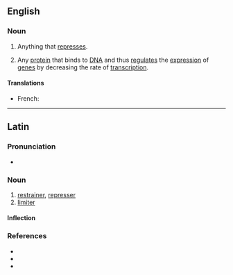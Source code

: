 {{also|Repressor}}
==English==

===Noun===
{{wikipedia}}
{{en-noun}}

# Anything that [[repress]]es.
# {{lb|en|genetics}} Any [[protein]] that binds to [[DNA]] and thus [[regulate]]s the [[expression]] of [[gene]]s by decreasing the rate of [[transcription]].

====Translations====
{{trans-top|protein that represses}}
* French: {{t+|fr|répresseur|m}}
{{trans-mid}}
{{trans-bottom}}

----

==Latin==

===Pronunciation===
* {{la-IPA|repressor}}

===Noun===
{{la-noun|repressor|repressōris|m|third}}

# [[restrainer]], [[represser]]
# [[limiter]]

====Inflection====
{{la-decl-3rd|repressor}}

===References===
* {{R:L&S}}
* {{R:Elementary Lewis}}
* {{R:Gaffiot}}
